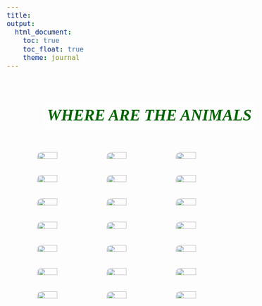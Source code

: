 ```yaml
---
title: 
output: 
  html_document:
    toc: true
    toc_float: true
    theme: journal
---
```


<style>
  body {
    background-image: url('pics/forest.jpg');
    background-size: cover;
    background-attachment: fixed;
    color: #000000;
    font-family: 'Dancing Script', cursive;
    font-size: 18px;
  }
  .gif-container {
    display: flex;
    flex-wrap: wrap;
    justify-content: space-around;
    gap: 10px;
    margin-top: 20px;
  }
  .gif-container img {
    width: 30%;
    border-radius: 10px;
  }
  .animals-header {
    color: #006400;
    text-align: center;
    font-style: italic;
    background-color: rgba(255, 255, 255, 0.8);
    padding: 10px;
    border-radius: 10px;
    display: inline-block;
  }
</style>

<link href="https://fonts.googleapis.com/css2?family=Dancing+Script&display=swap" rel="stylesheet">

<div class="gif-container">
  <h1 class="animals-header">WHERE ARE THE ANIMALS</h1>
  ![](https://media1.popsugar-assets.com/files/thumbor/kR0kBFAAMyC7f5oPfJYTrgiypgE=/fit-in/660x450/top/filters:format_auto():upscale()/2015/08/18/672/n/1922243/82359bd1a4564340_catgif4.gif)
  ![](https://media1.popsugar-assets.com/files/thumbor/6y34u5VKSVwKq7RJiKpmH3WPNAs=/fit-in/1280x720/top/filters:format_auto():upscale()/2015/10/23/676/n/1922243/9e9d1e90f98c4794_wAhaQam_-_Imgur.gif)
  ![](https://media1.popsugar-assets.com/files/thumbor/sWaFs8h2rhzps86ag-esNDMPUCQ=/fit-in/500x384/top/filters:format_auto():upscale()/2015/08/18/670/n/1922243/1d6bd4a248828670_catgif1.gif)
  ![](https://media.tenor.com/LAJ89QZOsEwAAAAM/raccoon-raccoon-goofy.gif)
  ![](https://i0.wp.com/images.onwardstate.com/uploads/2016/05/giphy-gif-11.gif?fit=500%2C375&ssl=1)
  ![](https://i0.wp.com/onwardstate.com/wp-content/uploads/2016/05/giphy-gif-1.gif)
  ![](https://media.tenor.com/L1O2svXjQNAAAAAM/bunny-turtle.gif)
  ![](https://i0.wp.com/onwardstate.com/wp-content/uploads/2016/05/giphy-gif7.gif)
  ![](https://media.tenor.com/NnvNNOXwE6cAAAAM/raccoon-gossip.gif)
  ![](https://i0.wp.com/onwardstate.com/wp-content/uploads/2016/05/giphy-gif-2.gif)
  ![](https://media.tenor.com/YxVaxJLNHlwAAAAM/rabbit-bunny.gif)
  ![](https://i0.wp.com/onwardstate.com/wp-content/uploads/2016/05/imgur-gif-1.gif)
  ![](https://media.tenor.com/-JMlvM0F--YAAAAM/racoon-blanket.gif)
  ![](https://i0.wp.com/onwardstate.com/wp-content/uploads/2016/05/giphy-gif-4.gif)
  ![](https://i0.wp.com/onwardstate.com/wp-content/uploads/2016/05/giphy-gif-6.gif)
  ![](https://media.tenor.com/k2MyATssuKcAAAAM/racoon.gif)
  ![](https://media.tenor.com/fxUFzpoSFycAAAAM/viralhog-raccoon.gif)
  ![](https://media.tenor.com/5OxIp2wuOjwAAAAM/bunny-eating.gif)
  ![](https://media.tenor.com/RvDOQ-01WwAAAAAM/unspeakable-violence-bunny-rabbit.gif)
  ![](https://media.tenor.com/QLxEGD8DHlMAAAAM/giraffe-dum.gif)
  ![](https://media.tenor.com/44B5GgMqCEAAAAAM/bear-bear-calling.gif)
</div>
